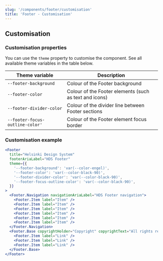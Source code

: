 ```yaml
---
slug: '/components/footer/customisation'
title: 'Footer - Customisation'
---
```




## Customisation

### Customisation properties

You can use the `theme` property to customise the component. See all available theme variables in the table below.

| Theme variable                  | Description                                            |
| ------------------------------- | ------------------------------------------------------ |
| `--footer-background`           | Colour of the Footer background                        |
| `--footer-color`                | Colour of the Footer elements (such as text and icons) |
| `--footer-divider-color`        | Colour of the divider line between Footer sections     |
| `--footer-focus-outline-color'` | Colour of the Footer element focus border              |

### Customisation example

<Playground>

```jsx
<Footer
  title="Helsinki Design System"
  footerAriaLabel="HDS Footer"
  theme={{
    '--footer-background': 'var(--color-engel)',
    '--footer-color': 'var(--color-black-90)',
    '--footer-divider-color': 'var(--color-black-90)',
    '--footer-focus-outline-color': 'var(--color-black-90)',
  }}
>
  <Footer.Navigation navigationAriaLabel="HDS Footer navigation">
    <Footer.Item label="Item" />
    <Footer.Item label="Item" />
    <Footer.Item label="Item" />
    <Footer.Item label="Item" />
    <Footer.Item label="Item" />
    <Footer.Item label="Item" />
  </Footer.Navigation>
  <Footer.Base copyrightHolder="Copyright" copyrightText="All rights reserved">
    <Footer.Item label="Link" />
    <Footer.Item label="Link" />
    <Footer.Item label="Link" />
  </Footer.Base>
</Footer>
```

</Playground>
